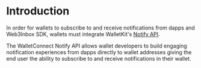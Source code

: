 # Introduction

In order for wallets to subscribe to and receive notifications from dapps and Web3Inbox SDK, wallets must integrate WalletKit's [Notify API](../walletkit/react-native/notifications/notify/installation).

The WalletConnect Notify API allows wallet developers to build engaging notification experiences from dapps directly to wallet addresses giving the end user the ability to subscribe to and receive notifications in their wallet.
